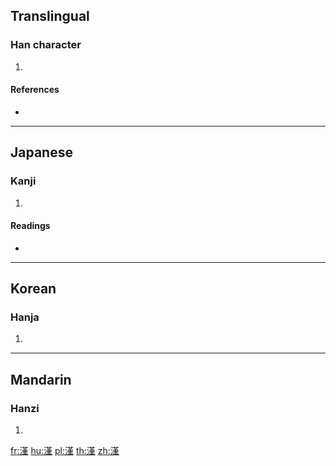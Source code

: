 {{character info/new}}
==Translingual==

===Han character===
{{Han char|rn=85|rad=水|as=11|sn=14|four=|canj=ETLM}}

# {{defn|Han|sort=水11}}

====References====
* {{Han ref|kx=0645.080|dkj=18115|dj=1054.030|hdz=31713.070|uh=6F0C|ud=28428}}

----

==Japanese==

===Kanji===
{{ja-kanji|grade=|rs=水11}}

# {{defn|lang=ja|sort=水11}}

====Readings====
* {{ja-readings|on=[[きん]] (kin), [[こん]] (kon)|kun=[[きよい]] (kiyoi), [[ひたす]] (hitasu)}}

----

==Korean==

===Hanja===
{{ko-hanja|hangeul=근|eumhun=|rv=geun|mr=kŭn|y=kun}}

# {{defn|lang=ko|sort=水11}}

----

==Mandarin==

===Hanzi===
{{cmn-hanzi|pin=[[jǐn]] ([[jin3]])|wg=chin<sup>3</sup>}}

# {{defn|lang=cmn|sort=水11}}

[[fr:漌]]
[[hu:漌]]
[[pl:漌]]
[[th:漌]]
[[zh:漌]]